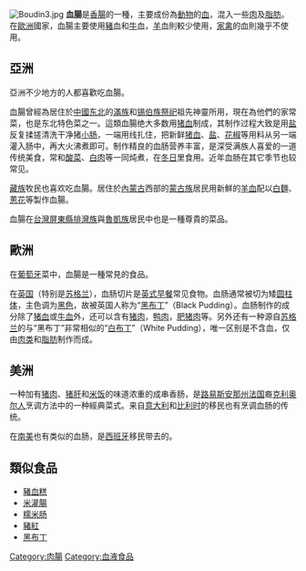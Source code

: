 {{unreferenced|time=2015-07-10T06:01:12+00:00}}
[[File:Boudin3.jpg|thumb]]
'''血腸'''是[[香腸|香腸]]的一種，主要成份為[[動物|動物]]的[[血|血]]，混入一些[[肉|肉]]及[[脂肪|脂肪]]。在[[歐洲|歐洲]]國家，血腸主要使用[[豬|豬]]血和[[牛|牛]]血，[[羊|羊]]血則較少使用，[[家禽|家禽]]的血則幾乎不使用。

== 亞洲 ==
亞洲不少地方的人都喜歡吃血腸。

血腸曾經為居住於[[中國|中國]][[中国东北地区|东北]]的[[滿族|滿族]]和[[锡伯族|锡伯族]][[祭祀|祭祀]]祖先神靈所用，現在為他們的家常菜，也是东北特色菜之一。這類血腸绝大多数用[[猪血|猪血]]制成，其制作过程大致是用[[盐|盐]]反复揉搓清洗干净猪[[小肠|小肠]]，一端用线扎住，把新鲜[[猪血|猪血]]、[[盐|盐]]、[[花椒|花椒]]等用料从另一端灌入肠中，再大火沸煮即可。制作精良的血肠营养丰富，是深受满族人喜爱的一道传统美食，常和[[酸菜|酸菜]]、[[白肉|白肉]]等一同炖煮，在[[冬|冬日]]里食用。近年血肠在其它季节也较常见。

[[藏族|藏族]]牧民也喜欢吃血腸。居住於[[內蒙古|內蒙古]]西部的[[蒙古族|蒙古族]]居民用新鮮的[[羊血|羊血]]配以[[白麵|白麵]]、[[蔥花|蔥花]]等製作血腸。

血腸在[[台灣|台灣]][[屏東縣|屏東縣]][[排灣族|排灣族]]與[[魯凱族|魯凱族]]居民中也是一種尊貴的菜品。

==歐洲==
在[[葡萄牙|葡萄牙]]菜中，血腸是一種常見的食品。

在[[英国|英国]]（特别是[[苏格兰|苏格兰]]），血肠切片是[[英式早餐|英式早餐]]常见食物。血肠通常被切为矮[[圆柱体|圆柱体]]，主色调为[[黑色|黑色]]，故被英国人称为“[[黑布丁|黑布丁]]”（Black Pudding）。血肠制作的成分除了[[猪血|猪血]]或[[牛血|牛血]]外，还可以含有[[猪肉|猪肉]]，[[鸭肉|鸭肉]]，[[肥猪肉|肥猪肉]]等。另外还有一种源自[[苏格兰|苏格兰]]的与“黑布丁”非常相似的“[[白布丁|白布丁]]”（White Pudding），唯一区别是不含血，仅由[[肉类|肉类]]和[[脂肪|脂肪]]制作而成。

==美洲==
一种加有[[猪肉|猪肉]]、[[猪肝|猪肝]]和[[米饭|米饭]]的味道浓重的成串香肠，是[[路易斯安那州|路易斯安那州]][[法国|法国]]裔[[克利奥尔人|克利奥尔人]]烹调方法中的一种經典菜式。来自[[意大利|意大利]]和[[比利时|比利时]]的移民也有烹调血肠的传统。

在[[南美|南美]]也有类似的血肠，是[[西班牙|西班牙]]移民带去的。

==類似食品==
*[[豬血糕|豬血糕]]
*[[米灌腸|米灌腸]]
*[[糯米肠|糯米肠]]
*[[豬紅|豬紅]]
*[[黑布丁|黑布丁]]

{{food-stub}}

[[Category:肉腸|Category:肉腸]]
[[Category:血液食品|Category:血液食品]]